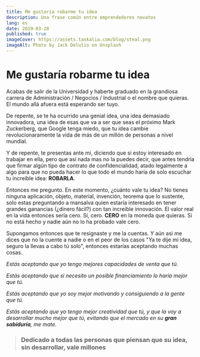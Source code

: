 ```yaml
---
title: Me gustaría robarme tu idea
description: Una frase común entre emprendedores novatos
lang: es
date: 2019-03-28
published: true
imageCover: https://assets.taskalia.com/blog/steal.png
imageAlt: Photo by Jack Delulio on Unsplash
---
```


# Me gustaría robarme tu idea

Acabas de salir de la Universidad y haberte graduado en la grandiosa carrera de Administración / Negocios / Industrial  o el nombre que quieras. El mundo allá afuera está esperando ser tuyo.

De repente, se te ha ocurrido una genial idea, una idea demasiado innovadora, una idea de esas que va a ser que seas el próximo Mark Zuckerberg, que Google tenga miedo, que tu idea cambie revolucionaramente la vida de más de un millón de personas a nivel mundial.

Y de repente, te presentas ante mi, diciendo que si estoy interesado en trabajar en ella, pero que así nada mas no la puedes decir, que antes tendría que firmar algún tipo de contrato de confidencialidad, atado legalmente a algo para que no pueda hacer lo que todo el mundo haría de solo escuchar tu increíble idea: **ROBARLA**.

Entonces me pregunto. En este momento, ¿cuánto vale tu idea? No tienes ninguna aplicación, objeto, material, invención, teorema que lo sustente, solo estas preguntando a mansalva quien estaría interesado en tener grandes ganancias (¿dinero fácil?) con tan increíble innovación. El valor real en la vida entonces sería cero. Sí, cero. **CERO** en la moneda que quieras. Si no está hecho y nadie aún no lo ha probado vale cero.

Supongamos entonces que te resignaste y me la cuentas. Y aún asi me dices que no la cuente a nadie o en el peor de los casos "Ya te dije mi idea, seguro la llevas a cabo tú solo", entonces estarías aceptando muchas cosas.

_Estás aceptando que yo tengo mejores capacidades de venta que tú._

_Estás aceptando que si necesito un posible financiamiento lo haría mejor que tú._

_Estás aceptando que yo soy mejor motivando y consiguiendo a la gente que tú._

_Estás aceptando que yo tengo mejor creatividad que tú, y que la voy a desarrollar mucho mejor que tú, evitando que el mercado en su **gran sabiduría**, me mate._

> ### Dedicado a todas las personas que piensan que su idea, sin desarrollar, vale millones
